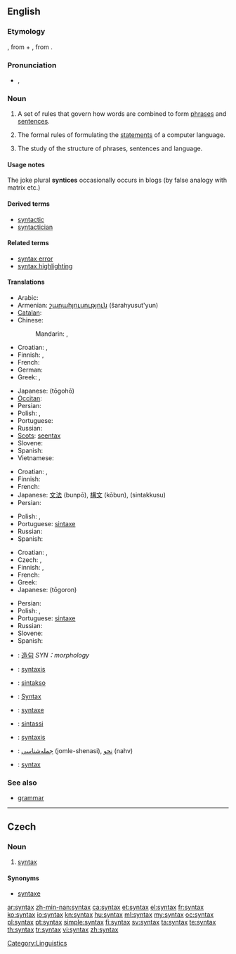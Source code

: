 ==English==

{{wikipedia}}

===Etymology===
{{etyl|grc|en}} {{term|σύνταξις|sc=polytonic|tr=suntaksis|lang=grc}}, from {{term|σύν|sc=polytonic|tr=sun||together|lang=grc}} + {{term|τάξις|sc=polytonic|tr=taksis||arrangement|lang=grc}}, from {{term|τάσσω|sc=polytonic|tr=tassō||I arrange|lang=grc}}.

===Pronunciation===
* {{IPA|/ˈsɪn.tæks/}}, {{SAMPA|/"sIn.t{ks/}}

===Noun===
{{en-noun|syntaxes}}

# A set of rules that govern how words are combined to form [[phrase]]s and [[sentence]]s.
# {{context|computing|countable}} The formal rules of formulating the [[statements]] of a computer language.
# {{linguistics}} The study of the structure of phrases, sentences and language.

====Usage notes====
The joke plural '''syntices''' occasionally occurs in blogs (by false analogy with matrix etc.)

====Derived terms====
* [[syntactic]]
* [[syntactician]]

====Related terms====
* [[syntax error]]
* [[syntax highlighting]]

====Translations====
{{trans-top|set of rules that govern how words are combined}}
* Arabic: {{t|ar|بناء جملة|m|tr=binaa' júmla}}
* Armenian: [[շարահյուսություն]] (šarahyusut'yun)
* [[Catalan]]: {{t-|ca|sintaxi|f}}
* Chinese:
*: Mandarin: {{t-|cmn|句法|tr=jùfǎ|sc=Hani}},  {{t-|cmn|造句|tr=zàojù|sc=Hani}}
* Croatian: {{t-|hr|skladnja|f|alt=sklàdnja}}, {{t+|hr|sintaksa|f|alt=sìntaksa}}
* Finnish: {{t+|fi|lauseoppi}}, {{t+|fi|syntaksi}}
* French: {{t+|fr|syntaxe|f}}
* German: {{t+|de|Syntax|f}}
* Greek: {{t|el|συντακτικό|n|tr=syntaktiko}},  {{t+|el|σύνταξη|f|tr=syntaxi}}
{{trans-mid}}
* Japanese: {{Jpan|[[統語法]]}} (tōgohō)
* [[Occitan]]: {{t-|oc|sintaxi|f|xs=Occitan}}
* Persian: {{t|fa|نحو|xs=Persian}}
* Polish: {{t|pl|składnia|f}}, {{t|pl|syntaksa|f}}
* Portuguese: {{t+|pt|sintaxe|f}}
* Russian: {{t+|ru|синтаксис|m|tr=síntaksis}}
* [[Scots]]: [[seentax]]
* Slovene: {{t+|sl|skladnja}}
* Spanish: {{t+|es|sintaxis|f}}
* Vietnamese: {{t|vi|cú pháp|xs=Vietnamese}}
{{trans-bottom}}

{{trans-top|formal rules of a computer language}}
* Croatian: {{t-|hr|skladnja|f|alt=sklàdnja}}, {{t+|hr|sintaksa|f|alt=sìntaksa}}
* Finnish: {{t+|fi|syntaksi}}
* French: {{t+|fr|syntaxe|f}}
* Japanese: [[文法]] (bunpō), [[構文]] (kōbun), {{Jpan|[[シンタックス]]}} (sintakkusu)
* Persian: {{t|fa|نحو|xs=Persian}}
{{trans-mid}}
* Polish: {{t|pl|składnia|f}}, {{t|pl|syntaksa|f}}
* Portuguese: [[sintaxe]] {{f}}
* Russian: {{t+|ru|синтаксис|m|tr=síntaksis}}
* Spanish: {{t+|es|sintaxis|f}}
{{trans-bottom}}

{{trans-top|study of the structure of phrases and sentences}}
* Croatian: {{t-|hr|skladnja|f|alt=sklàdnja}}, {{t+|hr|sintaksa|f|alt=sìntaksa}}
* Czech: {{t-|cs|syntax|f}}, {{t-|cs|syntaxe|f}}
* Finnish: {{t+|fi|lauseoppi}}, {{t+|fi|syntaksi}}
* French: {{t+|fr|syntaxe|f}}
* Greek: {{t|el|συντακτικό|n|tr=syntaktiko}}
* Japanese: {{Jpan|[[統語論]]}} (tōgoron)
{{trans-mid}}
* Persian: {{t|fa|نحو|xs=Persian}}
* Polish: {{t|pl|składnia|f}}, {{t|pl|syntaksa|f}}
* Portuguese: [[sintaxe]] {{f}}
* Russian: {{t+|ru|синтаксис|m|tr=síntaksis}}
* Slovene: {{t+|sl|skladnja}}
* Spanish: {{t+|es|sintaxis|f}}
{{trans-bottom}}

{{checktrans-top}}
* {{ttbc|zh}}: [[造句]] ''SYN：morphology''
* {{ttbc|nl}}: [[syntaxis]] {{f}}
* {{ttbc|eo}}: [[sintakso]]
* {{ttbc|de}}: [[Syntax]] {{f}}
* {{ttbc|ia}}: [[syntaxe]]
* {{ttbc|it}}: [[sintassi]] {{f}}
* {{ttbc|la}}: [[syntaxis]] {{f}}
* {{ttbc|fa}}: [[جمله‌شناسی]] (jomle-shenasi), [[نحو]] (nahv)
* {{ttbc|sv}}: [[syntax]]
{{trans-bottom}}

===See also===
* [[grammar]]

[[Category:Linguistics]]

----

==Czech==

===Noun===
{{cs-noun|g=f}}

# [[#English|syntax]] {{linguistics|lang=cs}}

====Synonyms====
* [[syntaxe]] {{f}}

[[ar:syntax]]
[[zh-min-nan:syntax]]
[[ca:syntax]]
[[et:syntax]]
[[el:syntax]]
[[fr:syntax]]
[[ko:syntax]]
[[io:syntax]]
[[kn:syntax]]
[[hu:syntax]]
[[ml:syntax]]
[[my:syntax]]
[[oc:syntax]]
[[pl:syntax]]
[[pt:syntax]]
[[simple:syntax]]
[[fi:syntax]]
[[sv:syntax]]
[[ta:syntax]]
[[te:syntax]]
[[th:syntax]]
[[tr:syntax]]
[[vi:syntax]]
[[zh:syntax]]